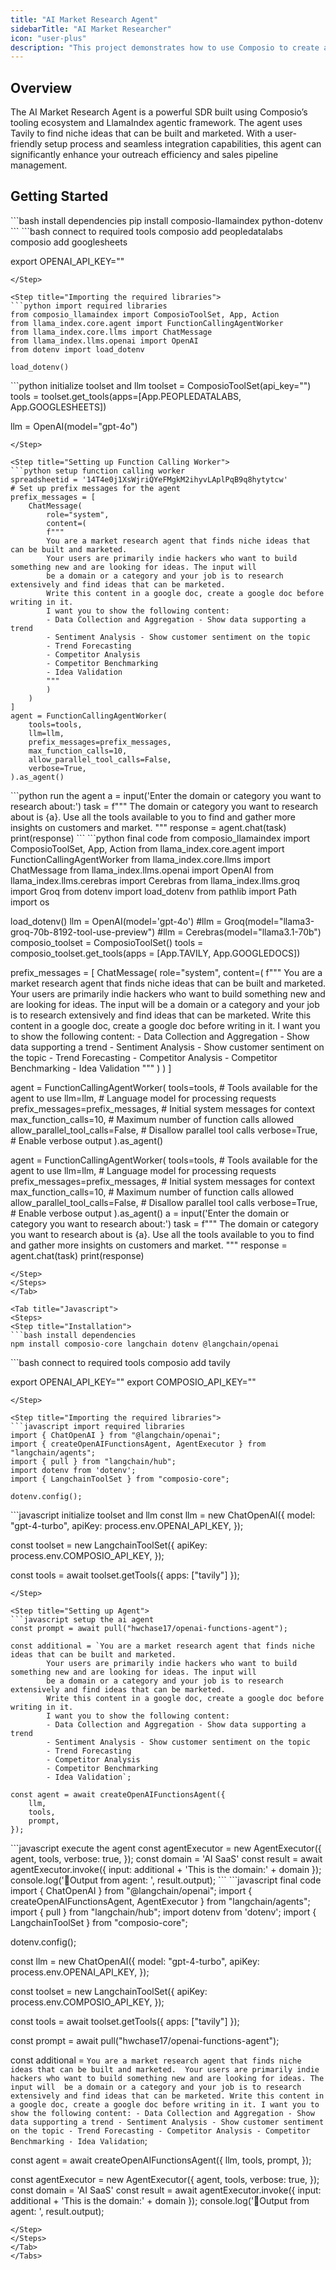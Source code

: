 ```yaml
---
title: "AI Market Research Agent"
sidebarTitle: "AI Market Researcher"
icon: "user-plus"
description: "This project demonstrates how to use Composio to create a market research agent."
---
```


## Overview

The AI Market Research Agent is a powerful SDR built using Composio’s tooling ecosystem and LlamaIndex agentic framework. The agent uses Tavily to find niche ideas that can be built and marketed. With a user-friendly setup process and seamless integration capabilities, this agent can significantly enhance your outreach efficiency and sales pipeline management.

## Getting Started

<Tabs>
<Tab title="Python">
<Steps>
<Step title="Installation">
```bash install dependencies
pip install composio-llamaindex python-dotenv
```
</Step>

<Step title="Connecting to tools and models">
```bash connect to required tools
composio add peopledatalabs
composio add googlesheets

export OPENAI_API_KEY="<your-openai-api-key>"
```
</Step>

<Step title="Importing the required libraries">
```python import required libraries
from composio_llamaindex import ComposioToolSet, App, Action
from llama_index.core.agent import FunctionCallingAgentWorker
from llama_index.core.llms import ChatMessage
from llama_index.llms.openai import OpenAI
from dotenv import load_dotenv

load_dotenv()
```
</Step>

<Step title="Initializing the Tools and the LLM">
```python initialize toolset and llm
toolset = ComposioToolSet(api_key="")
tools = toolset.get_tools(apps=[App.PEOPLEDATALABS, App.GOOGLESHEETS])

llm = OpenAI(model="gpt-4o")
```
</Step>

<Step title="Setting up Function Calling Worker">
```python setup function calling worker
spreadsheetid = '14T4e0j1XsWjriQYeFMgkM2ihyvLAplPqB9q8hytytcw'
# Set up prefix messages for the agent
prefix_messages = [
    ChatMessage(
        role="system",
        content=(
        f"""
        You are a market research agent that finds niche ideas that can be built and marketed. 
        Your users are primarily indie hackers who want to build something new and are looking for ideas. The input will 
        be a domain or a category and your job is to research extensively and find ideas that can be marketed.
        Write this content in a google doc, create a google doc before writing in it.
        I want you to show the following content:
        - Data Collection and Aggregation - Show data supporting a trend
        - Sentiment Analysis - Show customer sentiment on the topic
        - Trend Forecasting
        - Competitor Analysis
        - Competitor Benchmarking
        - Idea Validation
        """
        )
    )
]
agent = FunctionCallingAgentWorker(
    tools=tools,
    llm=llm,
    prefix_messages=prefix_messages,
    max_function_calls=10,
    allow_parallel_tool_calls=False,
    verbose=True,
).as_agent()
```
</Step>

<Step title="Executing the Agent">
```python run the agent
a = input('Enter the domain or category you want to research about:')
task = f"""
The domain or category you want to research about is {a}. Use all the tools available to you to find and gather more insights on customers and market.
"""
response = agent.chat(task)
print(response)
```
</Step>

<Step title='Final Code'>
```python final code
from composio_llamaindex import ComposioToolSet, App, Action
from llama_index.core.agent import FunctionCallingAgentWorker
from llama_index.core.llms import ChatMessage
from llama_index.llms.openai import OpenAI
from llama_index.llms.cerebras import Cerebras
from llama_index.llms.groq import Groq
from dotenv import load_dotenv
from pathlib import Path
import os

load_dotenv()
llm = OpenAI(model='gpt-4o')
#llm = Groq(model="llama3-groq-70b-8192-tool-use-preview")
#llm = Cerebras(model="llama3.1-70b")
composio_toolset = ComposioToolSet()
tools = composio_toolset.get_tools(apps = [App.TAVILY, App.GOOGLEDOCS])

prefix_messages = [
    ChatMessage(
        role="system",
        content=(
        f"""
        You are a market research agent that finds niche ideas that can be built and marketed. 
        Your users are primarily indie hackers who want to build something new and are looking for ideas. The input will 
        be a domain or a category and your job is to research extensively and find ideas that can be marketed.
        Write this content in a google doc, create a google doc before writing in it.
        I want you to show the following content:
        - Data Collection and Aggregation - Show data supporting a trend
        - Sentiment Analysis - Show customer sentiment on the topic
        - Trend Forecasting
        - Competitor Analysis
        - Competitor Benchmarking
        - Idea Validation
        """
        )
    )
]


agent = FunctionCallingAgentWorker(
    tools=tools,  # Tools available for the agent to use
    llm=llm,  # Language model for processing requests
    prefix_messages=prefix_messages,  # Initial system messages for context
    max_function_calls=10,  # Maximum number of function calls allowed
    allow_parallel_tool_calls=False,  # Disallow parallel tool calls
    verbose=True,  # Enable verbose output
).as_agent()


agent = FunctionCallingAgentWorker(
    tools=tools,  # Tools available for the agent to use
    llm=llm,  # Language model for processing requests
    prefix_messages=prefix_messages,  # Initial system messages for context
    max_function_calls=10,  # Maximum number of function calls allowed
    allow_parallel_tool_calls=False,  # Disallow parallel tool calls
    verbose=True,  # Enable verbose output
).as_agent()
a = input('Enter the domain or category you want to research about:')
task = f"""
The domain or category you want to research about is {a}. Use all the tools available to you to find and gather more insights on customers and market.
"""
response = agent.chat(task)
print(response)
```
</Step>
</Steps>
</Tab>

<Tab title="Javascript">
<Steps>
<Step title="Installation">
```bash install dependencies
npm install composio-core langchain dotenv @langchain/openai
```
</Step>

<Step title="Connecting to tools and models">
```bash connect to required tools
composio add tavily

export OPENAI_API_KEY="<your-openai-api-key>"
export COMPOSIO_API_KEY="<your-composio-api-key>"
```
</Step>

<Step title="Importing the required libraries">
```javascript import required libraries
import { ChatOpenAI } from "@langchain/openai";
import { createOpenAIFunctionsAgent, AgentExecutor } from "langchain/agents";
import { pull } from "langchain/hub";
import dotenv from 'dotenv';
import { LangchainToolSet } from "composio-core";

dotenv.config();
```
</Step>

<Step title="Initializing the Tools and the LLM">
```javascript initialize toolset and llm
const llm = new ChatOpenAI({
    model: "gpt-4-turbo",
    apiKey: process.env.OPENAI_API_KEY,
});

const toolset = new LangchainToolSet({
    apiKey: process.env.COMPOSIO_API_KEY,
});

const tools = await toolset.getTools({
    apps: ["tavily"]
});
```
</Step>

<Step title="Setting up Agent">
```javascript setup the ai agent
const prompt = await pull("hwchase17/openai-functions-agent");

const additional = `You are a market research agent that finds niche ideas that can be built and marketed. 
        Your users are primarily indie hackers who want to build something new and are looking for ideas. The input will 
        be a domain or a category and your job is to research extensively and find ideas that can be marketed.
        Write this content in a google doc, create a google doc before writing in it.
        I want you to show the following content:
        - Data Collection and Aggregation - Show data supporting a trend
        - Sentiment Analysis - Show customer sentiment on the topic
        - Trend Forecasting
        - Competitor Analysis
        - Competitor Benchmarking
        - Idea Validation`;

const agent = await createOpenAIFunctionsAgent({
    llm,
    tools,
    prompt,
});
```
</Step>

<Step title="Executing the Agent">
```javascript execute the agent
const agentExecutor = new AgentExecutor({
    agent,
    tools,
    verbose: true,
});
const domain = 'AI SaaS'
const result = await agentExecutor.invoke({
    input: additional + 'This is the domain:' + domain
});
console.log('🎉Output from agent: ', result.output);
```
</Step>

<Step title='Final Code'>
```javascript final code
import { ChatOpenAI } from "@langchain/openai";
import { createOpenAIFunctionsAgent, AgentExecutor } from "langchain/agents";
import { pull } from "langchain/hub";
import dotenv from 'dotenv';
import { LangchainToolSet } from "composio-core";

dotenv.config();

const llm = new ChatOpenAI({
    model: "gpt-4-turbo",
    apiKey: process.env.OPENAI_API_KEY,
});

const toolset = new LangchainToolSet({
    apiKey: process.env.COMPOSIO_API_KEY,
});

const tools = await toolset.getTools({
    apps: ["tavily"]
});

const prompt = await pull("hwchase17/openai-functions-agent");

const additional = `You are a market research agent that finds niche ideas that can be built and marketed. 
        Your users are primarily indie hackers who want to build something new and are looking for ideas. The input will 
        be a domain or a category and your job is to research extensively and find ideas that can be marketed.
        Write this content in a google doc, create a google doc before writing in it.
        I want you to show the following content:
        - Data Collection and Aggregation - Show data supporting a trend
        - Sentiment Analysis - Show customer sentiment on the topic
        - Trend Forecasting
        - Competitor Analysis
        - Competitor Benchmarking
        - Idea Validation`;

const agent = await createOpenAIFunctionsAgent({
    llm,
    tools,
    prompt,
});

const agentExecutor = new AgentExecutor({
    agent,
    tools,
    verbose: true,
});
const domain = 'AI SaaS'
const result = await agentExecutor.invoke({
    input: additional + 'This is the domain:' + domain
});
console.log('🎉Output from agent: ', result.output);

```
</Step>
</Steps>
</Tab>
</Tabs>